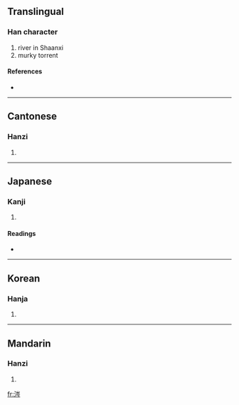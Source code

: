 ==Translingual==

===Han character===
{{Han char|rn=85|rad=水|as=07|sn=10|four=3212<sub>7</sub>|canj=水山人弓 (EUON)}}

# river in Shaanxi
# murky torrent

====References====
* {{Han ref|kx=0627.030|dkj=17542|dj=1029.070|hdz=31625.020|uh=6D94|ud=28052|bh=AF4B|bd=44875}}

----

==Cantonese==

===Hanzi===
{{yue-hanzi|jyut=|y=sam4}}

# {{defn|Cantonese|sort=水07}}

----

==Japanese==

===Kanji===
{{ja-kanji|grade=|rs=水07}}

# {{defn|Japanese|sort=水07}}

====Readings====
* {{ja-readings|on=[[さん]] (san), [[ざん]] (zan), [[しん]] (shin)|kun=[[ひたす]] (hitasu)}}

----

==Korean==

===Hanja===
{{ko-hanja|hangeul=잠|eumhun=|rv=jam|mr=cham|y=cam}}

# {{defn|Korean|sort=水07}}

----

==Mandarin==

===Hanzi===
{{cmn-hanzi|pin=[[cén]] ([[cen2]]), [[qián]] ([[qian2]]), [[zàn]] ([[zan4]])|wg=ts'en<sup>2</sup>, ch'ien<sup>2</sup>, tsan<sup>4</sup>}}

# {{defn|Mandarin|sort=水07}}

[[fr:涔]]
